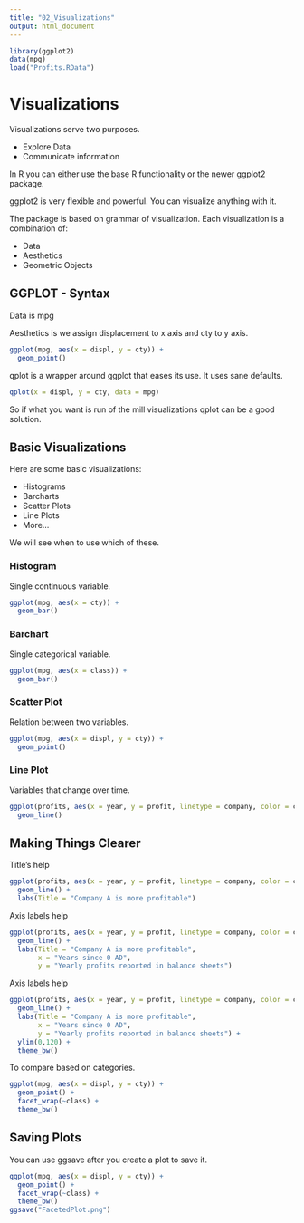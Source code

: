 ```yaml
---
title: "02_Visualizations"
output: html_document
---
```


```r
library(ggplot2)
data(mpg)
load("Profits.RData")
```

# Visualizations 

Visualizations serve two purposes.

+ Explore Data
+ Communicate information

In R you can either use the base R functionality or the newer ggplot2 package.

ggplot2 is very flexible and powerful. You can visualize anything with it.

The package is based on grammar of visualization. Each visualization is a combination of:

+ Data
+ Aesthetics
+ Geometric Objects

## GGPLOT - Syntax

Data is mpg

Aesthetics is we assign displacement to x axis and cty to y axis.

```r
ggplot(mpg, aes(x = displ, y = cty)) +
  geom_point()
```

qplot is a wrapper around ggplot that eases its use. It uses sane defaults.

```r
qplot(x = displ, y = cty, data = mpg)
```

So if what you want is run of the mill visualizations qplot can be a good solution.

## Basic Visualizations

Here are some basic visualizations:

+ Histograms
+ Barcharts
+ Scatter Plots
+ Line Plots 
+ More...

We will see when to use which of these.

### Histogram

Single continuous variable.

```r
ggplot(mpg, aes(x = cty)) +
  geom_bar()
```

### Barchart

Single categorical variable.

```r
ggplot(mpg, aes(x = class)) +
  geom_bar()
```

### Scatter Plot

Relation between two variables.

```r
ggplot(mpg, aes(x = displ, y = cty)) +
  geom_point()
```

### Line Plot

Variables that change over time.

```r
ggplot(profits, aes(x = year, y = profit, linetype = company, color = company)) +
  geom_line()
```

## Making Things Clearer

Title's help

```r
ggplot(profits, aes(x = year, y = profit, linetype = company, color = company)) +
  geom_line() +
  labs(Title = "Company A is more profitable")
```

Axis labels help

```r
ggplot(profits, aes(x = year, y = profit, linetype = company, color = company)) +
  geom_line() +
  labs(Title = "Company A is more profitable",
       x = "Years since 0 AD",
       y = "Yearly profits reported in balance sheets")
```

Axis labels help

```r
ggplot(profits, aes(x = year, y = profit, linetype = company, color = company)) +
  geom_line() +
  labs(Title = "Company A is more profitable",
       x = "Years since 0 AD",
       y = "Yearly profits reported in balance sheets") +
  ylim(0,120) +
  theme_bw()
```

To compare based on categories.

```r
ggplot(mpg, aes(x = displ, y = cty)) +
  geom_point() +
  facet_wrap(~class) + 
  theme_bw()
```


## Saving Plots

You can use ggsave after you create a plot to save it.

```r
ggplot(mpg, aes(x = displ, y = cty)) +
  geom_point() +
  facet_wrap(~class) + 
  theme_bw()
ggsave("FacetedPlot.png")
```